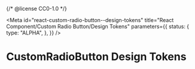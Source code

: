 {/* @license CC0-1.0 */}


<Meta
  id="react-custom-radio-button--design-tokens"
  title="React Component/Custom Radio Button/Design Tokens"
  parameters={{
    status: {
      type: "ALPHA",
    },
  }}
/>

# CustomRadioButton Design Tokens

<ComponentTokensSection tokens={tokens} definition={tokensDefinition} component="utrecht-custom-radio-button" />
